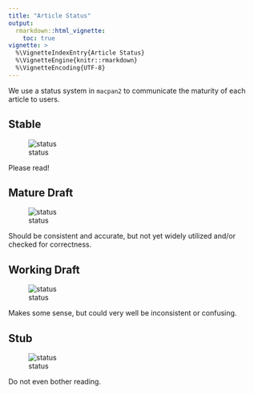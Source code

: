 ```yaml
---
title: "Article Status"
output: 
  rmarkdown::html_vignette:
    toc: true
vignette: >
  %\VignetteIndexEntry{Article Status}
  %\VignetteEngine{knitr::rmarkdown}
  %\VignetteEncoding{UTF-8}
---
```


We use a status system in `macpan2` to communicate the maturity of each article to users.

## Stable

![status](https://img.shields.io/badge/status-stable-green)

Please read!

## Mature Draft

![status](https://img.shields.io/badge/status-mature%20draft-yellow)

Should be consistent and accurate, but not yet widely utilized and/or checked for correctness.

## Working Draft

![status](https://img.shields.io/badge/status-working%20draft-red)

Makes some sense, but could very well be inconsistent or confusing.

## Stub 

![status](https://img.shields.io/badge/status-stub-red)

Do not even bother reading.
